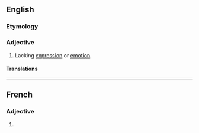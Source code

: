 ==English==

===Etymology===
{{prefix|en|in|expressive}}

===Adjective===
{{en-adj}}

# Lacking [[expression]] or [[emotion]].

====Translations====
{{trans-see|expressionless}}

----

==French==

===Adjective===
{{head|fr|adjective form}}

# {{feminine singular of|inexpressif|lang=fr}}
